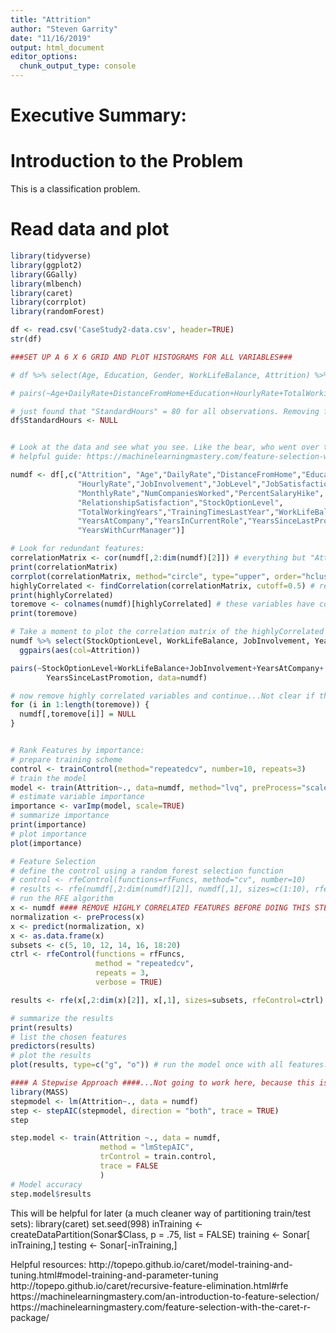 ```yaml
---
title: "Attrition"
author: "Steven Garrity"
date: "11/16/2019"
output: html_document
editor_options: 
  chunk_output_type: console
---
```


# Executive Summary:

# Introduction to the Problem
This is a classification problem.

# Read data and plot
```r
library(tidyverse)
library(ggplot2)
library(GGally)
library(mlbench)
library(caret)
library(corrplot)
library(randomForest)

df <- read.csv('CaseStudy2-data.csv', header=TRUE)
str(df)

###SET UP A 6 X 6 GRID AND PLOT HISTOGRAMS FOR ALL VARIABLES###

# df %>% select(Age, Education, Gender, WorkLifeBalance, Attrition) %>% ggpairs(aes(col=Attrition))

# pairs(~Age+DailyRate+DistanceFromHome+Education+HourlyRate+TotalWorkingYears, data=df)

# just found that "StandardHours" = 80 for all observations. Removing from further analysis:
df$StandardHours <- NULL


# Look at the data and see what you see. Like the bear, who went over the mountain. (?)
# helpful guide: https://machinelearningmastery.com/feature-selection-with-the-caret-r-package/

numdf <- df[,c("Attrition", "Age","DailyRate","DistanceFromHome","Education","EnvironmentSatisfaction",
               "HourlyRate","JobInvolvement","JobLevel","JobSatisfaction","MonthlyIncome",
               "MonthlyRate","NumCompaniesWorked","PercentSalaryHike",
               "RelationshipSatisfaction","StockOptionLevel",
               "TotalWorkingYears","TrainingTimesLastYear","WorkLifeBalance",
               "YearsAtCompany","YearsInCurrentRole","YearsSinceLastPromotion",
               "YearsWithCurrManager")]

# Look for redundant features:
correlationMatrix <- cor(numdf[,2:dim(numdf)[2]]) # everything but "Attrition"
print(correlationMatrix)
corrplot(correlationMatrix, method="circle", type="upper", order="hclust")
highlyCorrelated <- findCorrelation(correlationMatrix, cutoff=0.5) # recommended cutoff = 0.75
print(highlyCorrelated)
toremove <- colnames(numdf)[highlyCorrelated] # these variables have correlation > 0.5
print(toremove)

# Take a moment to plot the correlation matrix of the highlyCorrelated variables:
numdf %>% select(StockOptionLevel, WorkLifeBalance, JobInvolvement, YearsAtCompany, YearsSinceLastPromotion, Attrition) %>%
  ggpairs(aes(col=Attrition))

pairs(~StockOptionLevel+WorkLifeBalance+JobInvolvement+YearsAtCompany+
        YearsSinceLastPromotion, data=numdf)

# now remove highly correlated variables and continue...Not clear if this is the correct way to proceed
for (i in 1:length(toremove)) {
  numdf[,toremove[i]] = NULL
}


# Rank Features by importance:
# prepare training scheme
control <- trainControl(method="repeatedcv", number=10, repeats=3)
# train the model
model <- train(Attrition~., data=numdf, method="lvq", preProcess="scale", trControl=control)
# estimate variable importance
importance <- varImp(model, scale=TRUE)
# summarize importance
print(importance)
# plot importance
plot(importance)

# Feature Selection
# define the control using a random forest selection function
# control <- rfeControl(functions=rfFuncs, method="cv", number=10)
# results <- rfe(numdf[,2:dim(numdf)[2]], numdf[,1], sizes=c(1:10), rfeControl=control)
# run the RFE algorithm
x <- numdf #### REMOVE HIGHLY CORRELATED FEATURES BEFORE DOING THIS STEP! ####
normalization <- preProcess(x)
x <- predict(normalization, x)
x <- as.data.frame(x)
subsets <- c(5, 10, 12, 14, 16, 18:20)
ctrl <- rfeControl(functions = rfFuncs,
                   method = "repeatedcv",
                   repeats = 3,
                   verbose = TRUE)

results <- rfe(x[,2:dim(x)[2]], x[,1], sizes=subsets, rfeControl=ctrl)

# summarize the results
print(results)
# list the chosen features
predictors(results)
# plot the results
plot(results, type=c("g", "o")) # run the model once with all features. Run pairwise plots of selected features. Check for correlated variables. Next, run thee model having removed highly correlated variables that were identified in the lvq varImp steps above. Again, run pairwise plots of selected features and check for correlation. At some point, we should also consider PCA. Once all of this wraps up, proceed with a k-nn and naive bayes classifer. K-NN decision boundaries could make it relatively easy to explain the relationship between the explanatory and response (i.e., Attrition) variables.

#### A Stepwise Approach ####...Not going to work here, because this is a classification problem, not a regression problem.
library(MASS)
stepmodel <- lm(Attrition~., data = numdf)
step <- stepAIC(stepmodel, direction = "both", trace = TRUE)
step

step.model <- train(Attrition ~., data = numdf,
                    method = "lmStepAIC", 
                    trControl = train.control,
                    trace = FALSE
                    )
# Model accuracy
step.model$results
```

This will be helpful for later (a much cleaner way of partitioning train/test sets):
library(caret)
set.seed(998)
inTraining <- createDataPartition(Sonar$Class, p = .75, list = FALSE)
training <- Sonar[ inTraining,]
testing  <- Sonar[-inTraining,]

Helpful resources:
http://topepo.github.io/caret/model-training-and-tuning.html#model-training-and-parameter-tuning
http://topepo.github.io/caret/recursive-feature-elimination.html#rfe
https://machinelearningmastery.com/an-introduction-to-feature-selection/
https://machinelearningmastery.com/feature-selection-with-the-caret-r-package/
